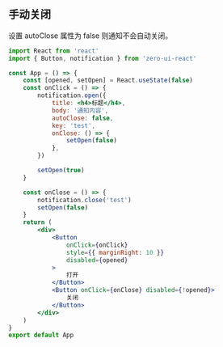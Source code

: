 ## 手动关闭

设置 autoClose 属性为 false 则通知不会自动关闭。

```jsx
import React from 'react'
import { Button, notification } from 'zero-ui-react'

const App = () => {
    const [opened, setOpen] = React.useState(false)
    const onClick = () => {
        notification.open({
            title: <h4>标题</h4>,
            body: '通知内容',
            autoClose: false,
            key: 'test',
            onClose: () => {
                setOpen(false)
            },
        })

        setOpen(true)
    }

    const onClose = () => {
        notification.close('test')
        setOpen(false)
    }
    return (
        <div>
            <Button
                onClick={onClick}
                style={{ marginRight: 10 }}
                disabled={opened}
            >
                打开
            </Button>
            <Button onClick={onClose} disabled={!opened}>
                关闭
            </Button>
        </div>
    )
}
export default App
```
